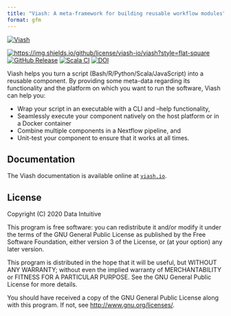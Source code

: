 ```yaml
---
title: "Viash: A meta-framework for building reusable workflow modules"
format: gfm
---
```


[![Viash](https://viash.io/logo/viash_large.svg)](https://viash.io)

[![https://img.shields.io/github/license/viash-io/viash?style=flat-square](License)](https://github.com/viash-io/viash/blob/master/LICENSE.md)
[![GitHub Release](https://img.shields.io/github/v/release/viash-io/viash?style=flat-square)](https://github.com/viash-io/viash/releases)
[![Scala CI](https://github.com/viash-io/viash/actions/workflows/sbt_test.yml/badge.svg)](https://github.com/viash-io/viash/actions/workflows/sbt_test.yml)
[![DOI](https://joss.theoj.org/papers/10.21105/joss.06089/status.svg)](https://doi.org/10.21105/joss.06089)

Viash helps you turn a script (Bash/R/Python/Scala/JavaScript) into a reusable component. 
By providing some meta-data regarding its functionality and
the platform on which you want to run the software, Viash can help you:

* Wrap your script in an executable with a CLI and --help functionality,
* Seamlessly execute your component natively on the host platform or in a Docker container
* Combine multiple components in a Nextflow pipeline, and
* Unit-test your component to ensure that it works at all times.

## Documentation
The Viash documentation is available online at [`viash.io`](https://viash.io).

## License
Copyright (C) 2020 Data Intuitive

This program is free software: you can redistribute it and/or modify
it under the terms of the GNU General Public License as published by
the Free Software Foundation, either version 3 of the License, or
(at your option) any later version.

This program is distributed in the hope that it will be useful,
but WITHOUT ANY WARRANTY; without even the implied warranty of
MERCHANTABILITY or FITNESS FOR A PARTICULAR PURPOSE. See the
GNU General Public License for more details.

You should have received a copy of the GNU General Public License
along with this program. If not, see <http://www.gnu.org/licenses/>.
